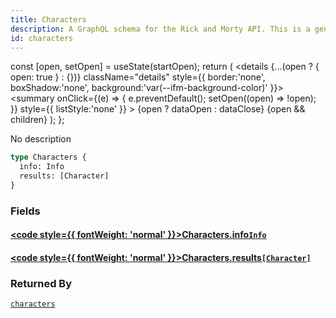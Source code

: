 ```yaml
---
title: Characters
description: A GraphQL schema for the Rick and Morty API. This is a generated file.
id: characters
---
```









  const [open, setOpen] = useState(startOpen);
  return (
    <details {...(open ? { open: true } : {})} className="details" style={{ border:'none', boxShadow:'none', background:'var(--ifm-background-color)' }}>
      <summary
        onClick={(e) => {
          e.preventDefault();
          setOpen((open) => !open);
        }}
        style={{ listStyle:'none' }}
      >
      {open ? dataOpen : dataClose}
      </summary>
      {open && children}
    </details>
  );
};








No description


```graphql
type Characters {
  info: Info
  results: [Character]
}
```




### Fields

#### [<code style={{ fontWeight: 'normal' }}>Characters.<b>info</b></code>](#)<Bullet />[`Info`](/schema/types/objects/info.mdx) <Badge class="badge badge--secondary" text="object"/> 



#### [<code style={{ fontWeight: 'normal' }}>Characters.<b>results</b></code>](#)<Bullet />[`[Character]`](/schema/types/objects/character.mdx) <Badge class="badge badge--secondary" text="list"/> <Badge class="badge badge--secondary" text="object"/> 







### Returned By

[`characters`](/schema/operations/queries/characters.mdx)  <Badge class="badge badge--secondary" text="query"/>

